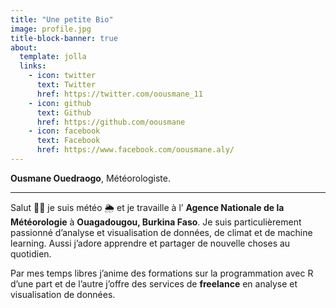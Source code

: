 ```yaml
---
title: "Une petite Bio"
image: profile.jpg
title-block-banner: true
about:
  template: jolla
  links:
    - icon: twitter
      text: Twitter
      href: https://twitter.com/oousmane_11
    - icon: github
      text: Github
      href: https://github.com/oousmane
    - icon: facebook
      text: Facebook
      href: https://www.facebook.com/oousmane.aly/
---
```


**Ousmane Ouedraogo**, Météorologiste.

------------------------------------------------------------------------

Salut 👋🏻 je suis météo 🌦️ et je travaille à l' **Agence Nationale de la Météorologie** à **Ouagadougou, Burkina Faso**.
Je suis particulièrement passionné d'analyse et visualisation de données, de climat et de machine learning.
Aussi j'adore apprendre et partager de nouvelle choses au quotidien.

Par mes temps libres j'anime des formations sur la programmation avec R d'une part et de l'autre j'offre des services de **freelance** en analyse et visualisation de données.
